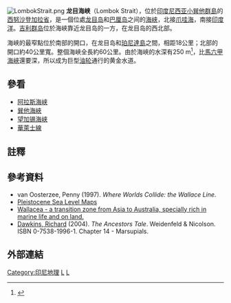 [[File:LombokStrait.png|right]]
{{Location map
 |Indonesia
 |label=龍目海峽
 |lon_dir=E
 |lat_dir=S
 |lat_deg=8|lat_min=36|lat_sec=47
 |lon_deg=115|lon_min=43|lon_sec=40
 |position=right
 |width=250
 |float=right
 |mark=Cercle rouge 100%.svg
 |marksize=10
 |caption=龍目海峽的位置
}}
'''龙目海峡'''（Lombok Strait），位於[[印度尼西亚|印度尼西亚]][[小巽他群島|小巽他群島]]的[[西努沙登加拉省|西努沙登加拉省]]，是一個位處[[龙目岛|龙目岛]]和[[巴厘岛|巴厘岛]]之间的[[海峡|海峡]]，北接[[爪哇海|爪哇海]]，南接[[印度洋|印度洋]]。[[吉利群岛|吉利群岛]]位於海峽靠近龙目岛的一方，在龙目岛的西北部。

海峽的最窄點位於南部的開口，在龙目岛和[[珀尼達島|珀尼達島]]之間，相距18公里；北部的開口約40公里寬。整個海峽全長約60公里。由於海峽的水深有250 m<ref>{{cite web | url= http://www.tos.org/oceanography/issues/issue_archive/issue_pdfs/18_4/18.4_susanto_et_al.pdf | title= Ocean Internal Waves Observed in the Lombok Strait | pages= 83 | last= Susanto | first= R. Dwi | author2= Leonid Mitnik | author3= Quanan Zheng | date= December 2005 | format= [[PDF|PDF]] | work= Oceanography | publisher= The Oceanography Society | accessdate= 2008-05-16 | language= en | deadurl= yes | archiveurl= https://web.archive.org/web/20090227144015/http://www.tos.org/oceanography/issues/issue_archive/issue_pdfs/18_4/18.4_susanto_et_al.pdf | archivedate= 2009-02-27 }}</ref>，比[[馬六甲海峽|馬六甲海峽]]還要深，所以成为巨型[[油轮|油轮]]通行的黄金水道。

==參看==
* [[阿拉斯海峡|阿拉斯海峡]]
* [[巽他海峽|巽他海峽]]
* [[望加锡海峡|望加锡海峡]]
* [[華萊士線|華萊士線]]

==註釋==
{{reflist}}

==參考資料==
* van Oosterzee, Penny (1997). ''Where Worlds Collide: the Wallace Line''.
*[http://www.fieldmuseum.org/research_collections/zoology/zoo_sites/seamaps/mapindex.htm Pleistocene Sea Level Maps]{{Wayback|url=http://www.fieldmuseum.org/research_collections/zoology/zoo_sites/seamaps/mapindex.htm |date=20090317193756 }}
*[http://www.starfish.ch/dive/Wallacea.html Wallacea - a  transition zone from Asia to Australia, specially rich in marine life and on land.]{{Wayback|url=http://www.starfish.ch/dive/Wallacea.html |date=20170525180130 }}
* [[Richard_Dawkins|Dawkins, Richard]] (2004). ''The Ancestors Tale''. Weidenfeld & Nicolson. ISBN 0-7538-1996-1. Chapter 14 - Marsupials.

==外部連結==
{{Commons category|Lombok Strait}}

{{coord|8|46|S|115|44|E |region:ID_type:waterbody |display=title}}
[[Category:印尼地理|Category:印尼地理]]
[[Category:印尼海峡|L]]
[[Category:印度洋海峡|L]]